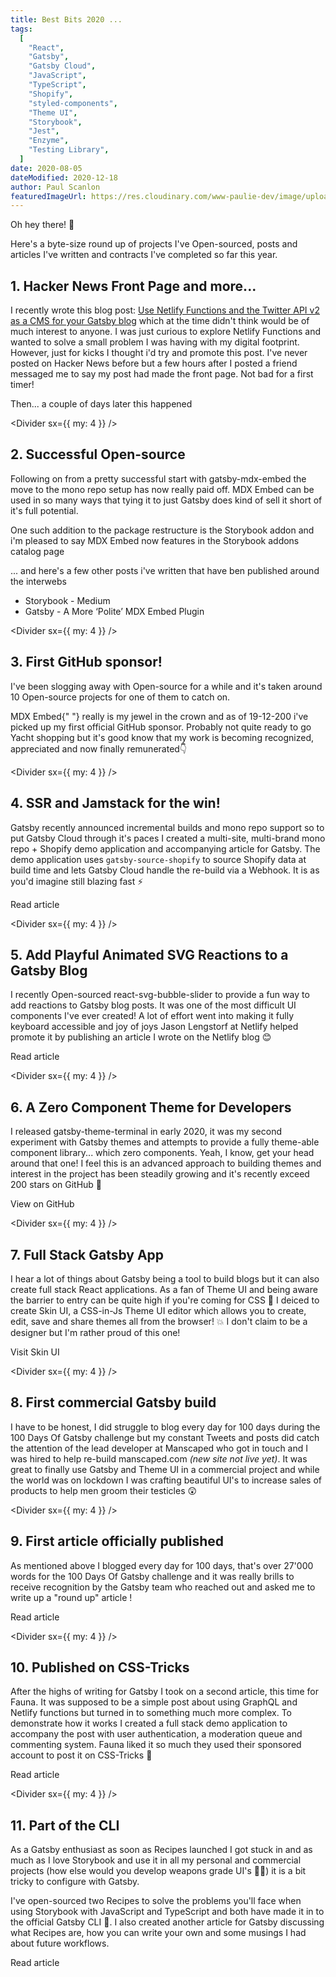 ```yaml
---
title: Best Bits 2020 ...
tags:
  [
    "React",
    "Gatsby",
    "Gatsby Cloud",
    "JavaScript",
    "TypeScript",
    "Shopify",
    "styled-components",
    "Theme UI",
    "Storybook",
    "Jest",
    "Enzyme",
    "Testing Library",
  ]
date: 2020-08-05
dateModified: 2020-12-18
author: Paul Scanlon
featuredImageUrl: https://res.cloudinary.com/www-paulie-dev/image/upload/v1608296611/paulie.dev/2020/best-bits/best-bits_rfo2sv.jpg
---
```


Oh hey there! 👋

Here's a byte-size round up of projects I've Open-sourced, posts and articles I've written and contracts I've completed so far this year.

<Divider />

## 1. Hacker News Front Page and more...

I recently wrote this blog post: [Use Netlify Functions and the Twitter API v2 as a CMS for your Gatsby blog](/posts/2020/11/gatsby-netlify-twitter/) which at the time didn't think would be of much interest to anyone. I was just curious to explore Netlify Functions and wanted to solve a small problem I was having with my digital footprint. However, just for kicks I thought i'd try and promote this post. I've never posted on Hacker News before but a few hours after I posted a friend messaged me to say my post had made the front page. Not bad for a first timer!

Then... a couple of days later this happened

<Tweet tweetLink="Netlify/status/1331599033073340416" />

<Divider sx={{ my: 4 }} />

## 2. Successful Open-source

Following on from a pretty successful start with <Link href="https://github.com/PaulieScanlon/gatsby-mdx-embed" target="_blank">gatsby-mdx-embed</Link> the move to the mono repo setup has now really paid off. <Link href="https://www.mdx-embed.com/path=/docs/introduction--page" target="_blank">MDX Embed</Link> can be used in so many ways that tying it to just Gatsby does kind of sell
it short of it's full potential.

One such addition to the package restructure is the Storybook addon and i'm pleased to say MDX Embed now features in the Storybook addons <Link href='https://storybook.js.org/addons' target='_blank'>catalog page</Link>

... and here's a few other posts i've written that have ben published around the interwebs

- <Link
    href="https://medium.com/storybookjs/mdx-embed-for-storybook-9a9f33891875"
    target="_blank"
  >
    Storybook - Medium
  </Link>

- <Link
    href="https://www.gatsbyjs.com/blog/hacktoberfest-spotlight-mdx-embed/"
    target="_blank"
  >
    Gatsby - A More ‘Polite’ MDX Embed Plugin
  </Link>

<Divider sx={{ my: 4 }} />

## 3. First GitHub sponsor!

I've been slogging away with Open-source for a while and it's taken around 10 Open-source projects for one of them to catch on.

<Link
  href="https://www.mdx-embed.com/?path=/docs/introduction--page"
  target="_blank"
>
  MDX Embed{" "}
</Link>
really is my jewel in the crown and as of 19-12-200 i've picked up my first official
GitHub sponsor. Probably not quite ready to go Yacht shopping but it's good know
that my work is becoming recognized, appreciated and now finally remunerated👇

<Divider />

<Tweet tweetLink="SantoshYadavDev/status/1339877531306971141" />

<Divider sx={{ my: 4 }} />

## 4. SSR and Jamstack for the win!

Gatsby recently announced <Link href="https://www.gatsbyjs.org/blog/2020-04-22-announcing-incremental-builds/" target="_blank">incremental builds</Link> and mono repo support so to put Gatsby Cloud through it's paces I created a multi-site, multi-brand mono repo + Shopify demo application and accompanying article for Gatsby. The demo application uses `gatsby-source-shopify` to source Shopify data at build time and lets Gatsby Cloud handle the re-build via a Webhook. It is as you'd imagine still blazing fast ⚡

<Link
  href="https://www.gatsbyjs.com/blog/gatsby-cloud-good-friend/"
  target="_blank"
>
  Read article
</Link>

<Divider sx={{ my: 4 }} />

## 5. Add Playful Animated SVG Reactions to a Gatsby Blog

I recently Open-sourced <Link href="https://react-svg-bubble-slider.netlify.app/" target="_blank">react-svg-bubble-slider</Link> to provide a fun way to add reactions to Gatsby blog posts. It was one of the most difficult UI components I've ever created! A lot of effort went into making it fully keyboard accessible and joy of joys Jason Lengstorf at Netlify helped promote it by publishing an article I wrote on the Netlify blog 😊

<Link
  href="https://www.netlify.com/blog/2020/07/16/add-playful-animated-svg-reactions-to-a-gatsby-blog/"
  target="_blank"
>
  Read article
</Link>

<Divider sx={{ my: 4 }} />

## 6. A Zero Component Theme for Developers

I released <Link href="https://gatsby-theme-terminal.netlify.app/" target="_blank">
gatsby-theme-terminal</Link> in early 2020, it was my second experiment with Gatsby themes and attempts
to provide a fully theme-able component library... which zero components. Yeah,
I know, get your head around that one! I feel this is an advanced approach to
building themes and interest in the project has been steadily growing and it's
recently exceed 200 stars on GitHub 🎉

<Link
  href="https://github.com/PaulieScanlon/gatsby-theme-terminal"
  target="_blank"
>
  View on GitHub
</Link>

<Divider sx={{ my: 4 }} />

## 7. Full Stack Gatsby App

I hear a lot of things about Gatsby being a tool to build blogs but it can also create full stack React applications. As a fan of Theme UI and being aware the barrier to entry can be quite high if you're coming for CSS 🤢 I deiced to create Skin UI, a CSS-in-Js Theme UI editor which allows you to create, edit, save and share themes all from the browser! 💥 I don't claim to be a designer but I'm rather proud of this one!

<Link href="https://www.skin-ui.com/" target="_blank">
  Visit Skin UI
</Link>

<Divider sx={{ my: 4 }} />

## 8. First commercial Gatsby build

I have to be honest, I did struggle to blog every day for 100 days during the <Link href="https://paulie.dev/posts/2020/01/100DaysOfGatsby/" target="_blank">100 Days Of Gatsby</Link> challenge but my constant Tweets and posts did catch the attention of the lead developer at Manscaped who got in touch and I was hired to help re-build manscaped.com _(new site not live yet)_. It was great to finally use Gatsby and Theme UI in a commercial project and while the world was on lockdown I was crafting beautiful UI's to increase sales of products to help men groom their testicles 😲

<Divider sx={{ my: 4 }} />

## 9. First article officially published

As mentioned above I blogged every day for 100 days, that's over 27'000 words for the <Link href="https://paulie.dev/posts/2020/01/100DaysOfGatsby/" target="_blank">100 Days Of Gatsby</Link> challenge and it was really brills to receive recognition by the Gatsby team who reached out and asked me to write up a "round up" article !

<Link
  href="https://www.gatsbyjs.org/blog/2020-04-20-paulie-scanlons-journey-of-100-days/"
  target="_blank"
>
  Read article
</Link>

<Divider sx={{ my: 4 }} />

## 10. Published on CSS-Tricks

After the highs of writing for Gatsby I took on a second article, this time for Fauna. It was supposed to be a simple post about using GraphQL and Netlify functions but turned in to something much more complex. To demonstrate how it works I created a full stack <Link href="https://fauna-gatsby-comments.netlify.app/" target="_blank">demo application</Link> to accompany the post with user authentication, a moderation queue and commenting system. Fauna liked it so much they used their sponsored account to post it on CSS-Tricks 🕺

<Link
  href="https://css-tricks.com/roll-your-own-comments-with-gatsby-and-faunadb/"
  target="_blank"
>
  Read article
</Link>

<Divider sx={{ my: 4 }} />

## 11. Part of the CLI

As a Gatsby enthusiast as soon as Recipes launched I got stuck in and as much as I love Storybook and use it in all my personal and commercial projects (how else would you develop weapons grade UI's 🤷‍♂️) it is a bit tricky to configure with Gatsby.

I've open-sourced two <Link href="https://paulie.dev/posts/2020/05/gatsby-cli-recipes/" target="_blank">Recipes</Link> to solve the problems you'll face when using Storybook with JavaScript and TypeScript and both have made it in to the official Gatsby CLI 💯. I also created another article for Gatsby discussing what Recipes are, how you can write your own and some musings I had about future workflows.

<Link
  href="https://www.gatsbyjs.org/blog/2020-05-21-gatsby-recipes/"
  target="_blank"
>
  Read article
</Link>
